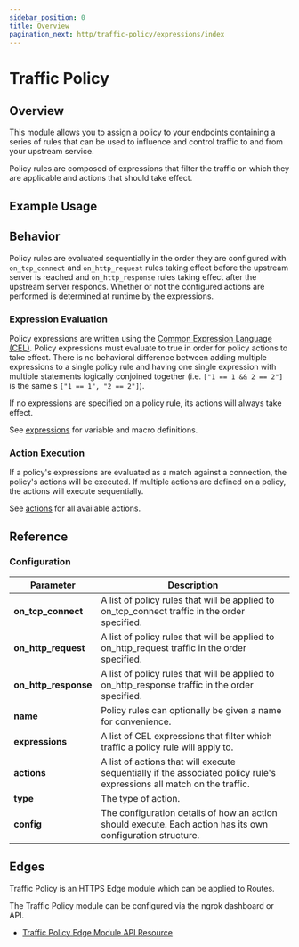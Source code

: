 ```yaml
---
sidebar_position: 0
title: Overview
pagination_next: http/traffic-policy/expressions/index
---
```



# Traffic Policy

## Overview

This module allows you to assign a policy to your endpoints containing a series
of rules that can be used to influence and control traffic
to and from your upstream service.

Policy rules are composed of expressions that filter the traffic on which they are applicable
and actions that should take effect.

## Example Usage

<Tabs groupId="connectivity" queryString="cty">
	<TabItem value="agent-cli" label="Agent CLI">
		<AgentCliExample />
	</TabItem>
	<TabItem value="agent-config" label="Agent Config">
		<AgentConfigExample />
	</TabItem>
	<TabItem value="ssh" label="SSH">
		<SshExample />
	</TabItem>
	<TabItem value="go-sdk" label="Go">
		<GoSdkExample />
	</TabItem>
	<TabItem value="javascript-sdk" label="Javascript">
		<JavascriptSdkExample />
	</TabItem>
	<TabItem value="python-sdk" label="Python">
		<PythonSdkExample />
	</TabItem>
	<TabItem value="rust-sdk" label="Rust">
		<RustSdkExample />
	</TabItem>
	<TabItem value="k8s" label="Kubernetes Controller">
		<KubernetesExample />
	</TabItem>
</Tabs>

## Behavior

Policy rules are evaluated sequentially in the order they are configured with `on_tcp_connect` and `on_http_request` rules taking effect before the
upstream server is reached and `on_http_response` rules taking effect after the upstream server responds. Whether or not the configured
actions are performed is determined at runtime by the expressions.

### Expression Evaluation

Policy expressions are written using the [Common Expression Language (CEL)](https://github.com/google/cel-spec). Policy expressions must evaluate to true
in order for policy actions to take effect. There is no behavioral difference between adding multiple expressions to a single policy rule and having one
single expression with multiple statements logically conjoined together (i.e. `["1 == 1 && 2 == 2"]` is the same
s `["1 == 1", "2 == 2"]`).

If no expressions are specified on a policy rule, its actions will always take effect.

See [expressions](./expressions) for variable and macro definitions.

### Action Execution

If a policy's expressions are evaluated as a match against a connection, the policy's actions will be executed. If multiple actions are defined
on a policy, the actions will execute sequentially.

See [actions](./actions) for all available actions.

## Reference

### Configuration

| Parameter       | Description                                                                                                            |
| --------------- | ---------------------------------------------------------------------------------------------------------------------- |
| **on_tcp_connect**     | A list of policy rules that will be applied to on_tcp_connect traffic in the order specified.                                 |
| **on_http_request**    | A list of policy rules that will be applied to on_http_request traffic in the order specified.                                |
| **on_http_response**    | A list of policy rules that will be applied to on_http_response traffic in the order specified.                                |
| **name**        | Policy rules can optionally be given a name for convenience.                                                           |
| **expressions** | A list of CEL expressions that filter which traffic a policy rule will apply to.                                       |
| **actions**     | A list of actions that will execute sequentially if the associated policy rule's expressions all match on the traffic. |
| **type**        | The type of action.                                                                                                    |
| **config**      | The configuration details of how an action should execute. Each action has its own configuration structure.            |

## Edges

Traffic Policy is an HTTPS Edge module which can be applied to Routes.

The Traffic Policy module can be configured via the ngrok dashboard or API.

- [Traffic Policy Edge Module API Resource](/api/resources/edge-route-policy-module/)
